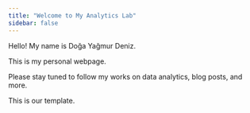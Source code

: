 ```yaml
---
title: "Welcome to My Analytics Lab"
sidebar: false 
---
```


Hello! My name is Doğa Yağmur Deniz.

This is my personal webpage.

Please stay tuned to follow my works on data analytics, blog posts, and more.

This is our template.
